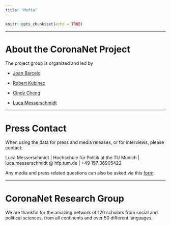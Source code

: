 ```yaml
---
title: "Media"
---
```

```r
knitr::opts_chunk$set(echo = TRUE)
```

***
# About the CoronaNet Project {-}
The project group is organized and led by 

+ [Joan Barcelo](https://sites.google.com/view/joanbarcelo/home?authuser=1)

+ [Robert Kubinec](http://www.robertkubinec.com/#about)

+ [Cindy Cheng](http://cindyyawencheng.com/)

+ [Luca Messerschmidt ](https://lumesserschmidt.github.io/aboutme/)


***
# Press Contact {-}
When using the data for press and media releases, or for interviews, please contact:

Luca Messerschmidt | Hochschule für Politik at the TU Munich | luca.messerschmidt @ hfp.tum.de | +49 157 36905422

Any media and press related questions can also be asked via this [form](https://forms.gle/2Zc5Rrdq9J43b7NR9).


***


# CoronaNet Research Group {-}

We are thankful for the amazing network of 120 scholars from social and political sciences, from all continents and over 50 different languages.

\begin{array}{   }
 
	Tanja\,Matheis\,&\,University\,of\,Kassel \\  
	Sobha\,Gadi\,&\,NYU\,Abu\,Dhabi \\  
	Khoa\,Tran\,&\,NYU\,Abu\,Dhabi \\  
	Museera\,Moghis\,&\,NYU\,Abu\,Dhabi \\  
	Angad\,Johar\,&\,NYU\,Abu\,Dhabi \\  
	Brian\,Chesney\,Quartey\,&\,NYU\,Abu\,Dhabi \\  
	Muhannad\,Alramlawi\,&\,NYU\,Abu\,Dhabi \\  
	Salma\,Soliman\,&\,NYU\,Abu\,Dhabi \\  
	Farah\,Sadek\,&\,NYU\,Abu\,Dhabi \\  
	Maheen\,Zahra\,&\,NYU\,Abu\,Dhabi \\  
	Katharina\,Klaunig\,&\,NYU\,Abu\,Dhabi \\  
	Milan\,Chen\,&\,HfP\,(Munich)\,\\  
	Helwan\,Felappi\,&\,Sciences\,Po\,Paris \\  
	Maximilian\,Dirks\,&\,University\,of\,Bochum, Germany \\  
	Miriam\,Witte\,&\,University\,of\,Regensburg,\,Germany \\  
	Elisa\,Seith\,&\,Officer,\,NATO \\  
	Priyanshu\,Mishra\,&\,NYU\,Abu\,Dhabi \\  
	Karina\,Lisboa\,Båsund\,&\,NYU\,Abu\,Dhabi \\  
	Adriana\,Poppe\,&\,University\,of\,Cologne \\  
	Helene Paul & TU Darmstadt / Policylead \\  
	Niklas\,Illenseer\,&\,SciencesPo\,Paris/FU\,Berlin \\  
	Frederic\,Denker\,&\,Zeppelin\,University \\  
	Sabrina\,Kirschner\,&\,UniBW \\  
	Anna\,Sophia\,Körner\,&\,SciencesPo\,Paris/FU\,Berlin \\  
	Oliver\,Weber\,&\,University\,of\,Regensburg,\,Germany \\  
	Adyan\,Hasan\,&\,NYU\,Abu\,Dhabi \\  
	Nicolas\,Göller\,&\,Zeppelin\,University \\  
	Raquel\,Karl\,&\,Zeppelin\,University \\  
	Alia\,ElKattan\,&\,NYU\,Abu\,Dhabi \\  
	Hafsa\,Ahmed\,&\,NYU\,Abu\,Dhabi \\  
	Matthew\,Cottrell\,&\,University\,of\,Cologne \\  
	Julia\,Nassl\,&\,University\,of\,Munich \\  
	Vellah\,Kedogo\,Kigwiru\,&\,Technical\,University\,of\,Munich \\  
	Emma\,Hutchinson\,&\,Sciences\,Po\,Paris \\  
	Sophia\,Tomany\,&\,Willy\,Brandt\,School\,of\,Public\,Policy \\  
	Eyza\,Hamdani\,&\,NYU\,Abu\,Dhabi \\  
	Arianna\,Schouten\,&\,Research\,Assistant \\  
	Tess\,de\,Rooij\,&\,Research\,assistant \\  
	Ongun\,Durhan\,&\,University\,of\,Amsterdam \\  
	Mirjam\,Muller\,&\,European\,Parliament \\  
	Sau\,Kan\,Chan\,&\,HfP\,(Munich) \\  
	Jack\,Kubinec\,&\,Cornell\,University \\  
	Deborah\,Agboola\,&\,New\,York\,University\,Abu\,Dhabi \\  
	Mamle\,Akosua\,Kwao\,&\,New\,York\,University\,Abu\,Dhabi \\  
	Julia\,Smakman\,&\,University\,of\,Amsterdam \\  
	Yifei\,Zhu\,&\,FU\,Berlin \\  
	Francis\,Yoon\,&\,FU\,Berlin \\  
	Ursela\,Barteczko\,&\,Fernuniversität\,Hagen \\  
	Tom\,Seiler\,&\,University\,of\,Bremen \\  
	Sana\,Moghis\,&\,Shifa\,College\,of\,Medicine \\  
	Miranda\,Tessore\,Janowski\,&\,University\,of\,Amsterdam \\  
	Barbora\,Bromová\,&\,University\,of\,Amsterdam \\  
	Lya\,Cuéllar\,&\,FU\,Berlin \\  
	Janne\,Luise\,Piper\,&\,Zeppelin\,University \\  
	Donia\,Kamel\,&\,Paris\,School\,of\,Economics \\  
	Noelle\,Kubinec\,&\,English\,teacher \\  
	Moritz\,Wiegand\,&\,European-University\,Frankfurt\,Oder \\  
	Matthew\,Hargreaves\,&\,University\,of\,Amsterdam \\  
	Antonia\,Pérez\,&\,Dual\,BA\,Program\,Sciences\,Po\,Paris/\,Columbia\,University \\  
	Samantha\,Reinard\,&\,San\,Francisco\,State\,University \\  
	DICK\,PAUL\,OUKO\,&\,SciencesPo\,Paris \\  
	Marlies\,Hofmann\,&\,University\,of\,Amsterdam \\  
	Anabella\,McElroy\,&\,Dual\,BA\,Sciences\,Po\,Paris/University\,of\,British\,Columbia \\  
	Naomi\,Weiler\,&\,London\,School\,of\,Economics\,and\,Political\,Science \\  
	Dan\,Wu\,&\,Sciences\,Po\,Paris \\  
	Cheng-Hao\,Shen\,&\,Sciences\,Po\,Paris  \\  
	Jane\,Murutu\,&\,Project\,Management\,Consultant \\  
	Henry\,Okwatch\,&\,Advocate\,of\,the\,High\,Court\,of\,Kenya \\  
	Jule\,Scholten\,&\,Ruhr-Universität\,Bochum \\  
	Carl\,Philip\,Dybwad\,&\,Sciences\,Po\,Paris \\  
	Winrose\,Njuguna\,&\,Practising\,Advocate,\,Commercial\,\&\,Corporate\,Law \\  
	Mascha\,Hotopp\,&\,Sciences\,Po\,Paris \\  
	Helwan\,Felappi\,&\,Sciences\,Po\,Paris \\  
	Cornelia\,Marie\,Dybwad\,&\,ESPOL\,Lille \\  
	Andres\,Lopez\,Schrader\,&\,NYU\,Abu\,Dhabi \\  
	Dorian\,Quelle\,&\,Zeppelin\,University \\  
	Heman\,Asibuo\,&\,Cornell\,University \\  
	Pablo\,Robles\,&\,Hochschule\,Fresenius \\  
	Veronika\,Bartáková\,&\,London\,School\,of\,Economics\,and\,Political\,Science \\  
	Melia\,Summers\,&\,new\,York\,University\,Abu\,Dhabi \\  
	Tristan\,Brömsen\,&\,Zeppelin\,University \\  
	Gabriela\,Franco\,Prieto\,&\,Sciences\,Po\,Paris \\  
	Abhyudaya\,Tyagi\,&\,NYU\,Abu\,Dhabi \\  
	Irene\,Kwon\,&\,Northwestern\,University \\  
	Mats\,Jensen\,&\,Sciences\,Po\,Paris \\  
	Eva\,Thorshaug\,&\,Sciences\,Po\,Paris \\  
	Nida\,Hasan\,&\,Dual\,BA\,Sciences\,Po\,Paris/Columbia\,Universiity \\  
	Anna\,Pustovoit\,&\,NYU\,Abu\,Dhabi \\  
	Sheila\,mukoa\,&\,An\,Advocate\,of\,the\,High\,Court\,of\,Kenya \\  
	Marius\,Deierl\,&\,LMU\,Munich \\  
	Caress\,Schenk\,&\,Nazarbayev\,University \\  
	Dan\,Downes\,&\,TUM\,Munich \\  
	Charlotte\,Vorbauer\,&\,TUM\,Munich \\  
	Felix\,Willuweit\,&\,London\,School\,of\,Economics\,and\,Political\,Science \\  
	Mara\,Förster\,&\,Sciences\,Po\,Paris \\  
	Victor\,Abuor\,&\,Kenyatta\,University \\  
	Stella\,Dold\,&\,Fernuniversität\,Hagen \\  
	Frank\,Yuxuan\,Sun\,&\,Technische\,Universität\,München \\  
	Lisa\,Köhler\,&\,Lund\,University \\  
	Joana\,Lencastre\,Morais\,&\,Technische\,Universität\,München \\  
	Rebecca\,Beigel\,&\,Stiftung\,Neue\,Verantwortung \\  
	Aarthi\,Ratnam\,&\,London\,School\,of\,Economics \\  
	Aysina\,Maria\,&\,Technische\,Universität\,München \\  
	Mehdi\,Bhouri\,&\,Technische\,Universität\,München \\  
	Nikolina\,Klatt\,&\,Fernuniversität\,Hagen \\  
	Beatrice\,Di\,Giulio\,&\,Technical\,University\,of\,Munich \\  
	Lea\,Clara\,Frömchen-Zwick\,&\,Christian-Albrechts\,Universität\,zu\,Kiel \\  
	Vida\,Han\,&\,Dual\,BA\,SciencesPo\,Paris\,/\,Columbia\,University \\  
	Jakob\,Berg\,&\,Universität\,Regensburg \\  
	Georgie\,Joy\,&\,TU\,München \\  
\end{array}



